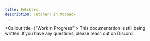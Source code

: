 ```yaml
---
title: Fetchers
description: Fetchers in Modpack
---
```


<Callout title={"Work in Progress"}>
  This documentation is still being written. If you have any questions, please
  reach out on Discord.
</Callout>
